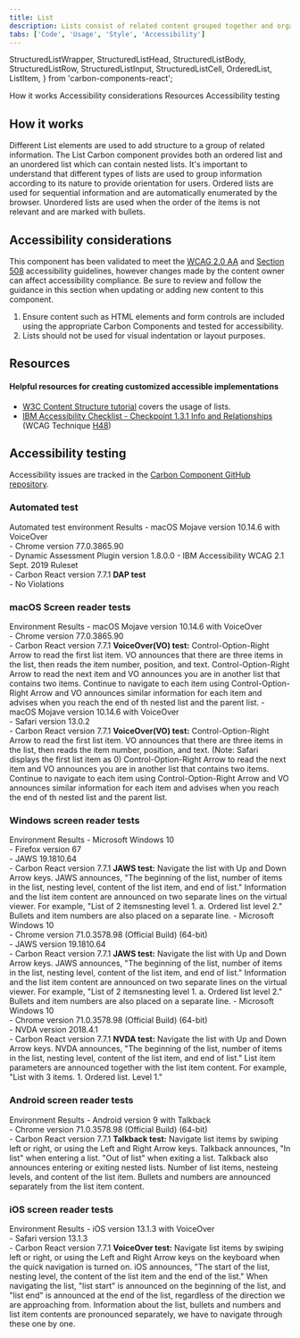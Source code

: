 ```yaml
---
title: List
description: Lists consist of related content grouped together and organized vertically.
tabs: ['Code', 'Usage', 'Style', 'Accessibility']
---
```


  StructuredListWrapper,
  StructuredListHead,
  StructuredListBody,
  StructuredListRow,
  StructuredListInput,
  StructuredListCell,
  OrderedList,
  ListItem,
} from 'carbon-components-react';

<AnchorLinks>
  <AnchorLink>How it works</AnchorLink>
  <AnchorLink>Accessibility considerations</AnchorLink>
  <AnchorLink>Resources</AnchorLink>
  <AnchorLink>Accessibility testing</AnchorLink>
</AnchorLinks>

## How it works

Different List elements are used to add structure to a group of related information. The List Carbon component provides both an ordered list and an unordered list which can contain nested lists. It's important to understand that different types of lists are used to group information according to its nature to provide orientation for users. Ordered lists are used for sequential information and are automatically enumerated by the browser. Unordered lists are used when the order of the items is not relevant and are marked with bullets.

## Accessibility considerations

This component has been validated to meet the [WCAG 2.0 AA](https://www.w3.org/TR/WCAG20/) and [Section 508](http://www.section508.gov/) accessibility guidelines, however changes made by the content owner can affect accessibility compliance. Be sure to review and follow the guidance in this section when updating or adding new content to this component.

1. Ensure content such as HTML elements and form controls are included using the appropriate Carbon Components and tested for accessibility.
2. Lists should not be used for visual indentation or layout purposes.

## Resources

#### Helpful resources for creating customized accessible implementations

- [W3C Content Structure tutorial](https://www.w3.org/WAI/tutorials/page-structure/content/) covers the usage of lists.
- [IBM Accessibility Checklist - Checkpoint 1.3.1 Info and Relationships](https://www.ibm.com/able/guidelines/ci162/info_and_relationships.html) (WCAG Technique [H48](https://www.w3.org/WAI/WCAG21/Techniques/html/H48))

## Accessibility testing

Accessibility issues are tracked in the [Carbon Component GitHub repository](https://github.com/carbon-design-system/carbon/milestones).

### Automated test

<Row>
  <Column noGutterSm>
    <StructuredListWrapper>
      <StructuredListHead>
        <StructuredListRow head>
          <StructuredListCell head>
            Automated test environment
          </StructuredListCell>
          <StructuredListCell head>Results</StructuredListCell>
        </StructuredListRow>
      </StructuredListHead>
      <StructuredListBody>
        <StructuredListRow>
          <StructuredListCell>
            - macOS Mojave version 10.14.6 with VoiceOver
            <br />
            - Chrome version 77.0.3865.90
            <br />
            - Dynamic Assessment Plugin version 1.8.0.0 - IBM Accessibility WCAG
            2.1 Sept. 2019 Ruleset
            <br />- Carbon React version 7.7.1
          </StructuredListCell>
          <StructuredListCell>
            <strong>DAP test</strong>
            <br />- No Violations
          </StructuredListCell>
        </StructuredListRow>
      </StructuredListBody>
    </StructuredListWrapper>
  </Column>
</Row>

### macOS Screen reader tests

<Row>
  <Column noGutterSm>
    <StructuredListWrapper>
      <StructuredListHead>
        <StructuredListRow head>
          <StructuredListCell head>Environment </StructuredListCell>
          <StructuredListCell head>Results</StructuredListCell>
        </StructuredListRow>
      </StructuredListHead>
      <StructuredListBody>
        <StructuredListRow>
          <StructuredListCell>
            - macOS Mojave version 10.14.6 with VoiceOver
            <br />
            - Chrome version 77.0.3865.90
            <br />- Carbon React version 7.7.1
          </StructuredListCell>
          <StructuredListCell>
            <strong>VoiceOver(VO) test:</strong>
            <OrderedList>
              <ListItem>
                Control-Option-Right Arrow to read the first list item. VO
                announces that there are three items in the list, then reads the
                item number, position, and text.
              </ListItem>
              <ListItem>
                Control-Option-Right Arrow to read the next item and VO
                announces you are in another list that contains two items.
              </ListItem>
              <ListItem>
                Continue to navigate to each item using Control-Option-Right
                Arrow and VO announces similar information for each item and
                advises when you reach the end of th nested list and the parent
                list.
              </ListItem>
            </OrderedList>
          </StructuredListCell>
        </StructuredListRow>
        <StructuredListRow>
          <StructuredListCell>
            - macOS Mojave version 10.14.6 with VoiceOver
            <br />
            - Safari version 13.0.2
            <br />- Carbon React version 7.7.1
          </StructuredListCell>
          <StructuredListCell>
            <strong>VoiceOver(VO) test:</strong>
            <OrderedList>
              <ListItem>
                Control-Option-Right Arrow to read the first list item. VO
                announces that there are three items in the list, then reads the
                item number, position, and text. (Note: Safari displays the
                first list item as 0)
              </ListItem>
              <ListItem>
                Control-Option-Right Arrow to read the next item and VO
                announces you are in another list that contains two items.
              </ListItem>
              <ListItem>
                Continue to navigate to each item using Control-Option-Right
                Arrow and VO announces similar information for each item and
                advises when you reach the end of th nested list and the parent
                list.
              </ListItem>
            </OrderedList>
          </StructuredListCell>
        </StructuredListRow>
      </StructuredListBody>
    </StructuredListWrapper>
  </Column>
</Row>

### Windows screen reader tests

<Row>
  <Column noGutterSm>
    <StructuredListWrapper>
      <StructuredListHead>
        <StructuredListRow head>
          <StructuredListCell head>Environment</StructuredListCell>
          <StructuredListCell head>Results</StructuredListCell>
        </StructuredListRow>
      </StructuredListHead>
      <StructuredListBody>
        <StructuredListRow>
          <StructuredListCell>
            - Microsoft Windows 10
            <br />
            - Firefox version 67
            <br />
            - JAWS 19.1810.64
            <br />- Carbon React version 7.7.1
          </StructuredListCell>
          <StructuredListCell>
            <strong>JAWS test:</strong>
            <OrderedList>
              <ListItem>
                Navigate the list with Up and Down Arrow keys.
              </ListItem>
              <ListItem>
                JAWS announces, "The beginning of the list, number of items in
                the list, nesting level, content of the list item, and end of
                list."
              </ListItem>
              <ListItem>
                Information and the list item content are announced on two
                separate lines on the virtual viewer. For example, "List of 2
                itemsnesting level 1. a. Ordered list level 2."
              </ListItem>
              <ListItem>
                Bullets and item numbers are also placed on a separate line.
              </ListItem>
            </OrderedList>
          </StructuredListCell>
        </StructuredListRow>
        <StructuredListRow>
          <StructuredListCell>
            - Microsoft Windows 10
            <br />
            - Chrome version 71.0.3578.98 (Official Build) (64-bit)
            <br />
            - JAWS version 19.1810.64
            <br />- Carbon React version 7.7.1
          </StructuredListCell>
          <StructuredListCell>
            <strong>JAWS test:</strong>
            <OrderedList>
              <ListItem>
                Navigate the list with Up and Down Arrow keys.
              </ListItem>
              <ListItem>
                JAWS announces, "The beginning of the list, number of items in
                the list, nesting level, content of the list item, and end of
                list."
              </ListItem>
              <ListItem>
                Information and the list item content are announced on two
                separate lines on the virtual viewer. For example, "List of 2
                itemsnesting level 1. a. Ordered list level 2."
              </ListItem>
              <ListItem>
                Bullets and item numbers are also placed on a separate line.
              </ListItem>
            </OrderedList>
          </StructuredListCell>
        </StructuredListRow>
        <StructuredListRow>
          <StructuredListCell>
            - Microsoft Windows 10
            <br />
            - Chrome version 71.0.3578.98 (Official Build) (64-bit)
            <br />
            - NVDA version 2018.4.1
            <br />- Carbon React version 7.7.1
          </StructuredListCell>
          <StructuredListCell>
            <strong>NVDA test:</strong>
            <OrderedList>
              <ListItem>
                Navigate the list with Up and Down Arrow keys.
              </ListItem>
              <ListItem>
                NVDA announces, "The beginning of the list, number of items in
                the list, nesting level, content of the list item, and end of
                list."
              </ListItem>
              <ListItem>
                List item parameters are announced together with the list item
                content. For example, "List with 3 items. 1. Ordered list. Level
                1."
              </ListItem>
            </OrderedList>
          </StructuredListCell>
        </StructuredListRow>
      </StructuredListBody>
    </StructuredListWrapper>
  </Column>
</Row>

### Android screen reader tests

<Row>
  <Column noGutterSm>
    <StructuredListWrapper>
      <StructuredListHead>
        <StructuredListRow head>
          <StructuredListCell head>Environment </StructuredListCell>
          <StructuredListCell head>Results</StructuredListCell>
        </StructuredListRow>
      </StructuredListHead>
      <StructuredListBody>
        <StructuredListRow>
          <StructuredListCell>
            - Android version 9 with Talkback
            <br />
            - Chrome version 71.0.3578.98 (Official Build) (64-bit)
            <br />- Carbon React version 7.7.1
          </StructuredListCell>
          <StructuredListCell>
            <strong>Talkback test:</strong>
            <OrderedList>
              <ListItem>
                Navigate list items by swiping left or right, or using the Left
                and Right Arrow keys.
              </ListItem>
              <ListItem>
                Talkback announces, "In list" when entering a list. "Out of
                list" when exiting a list.
              </ListItem>
              <ListItem>
                Talkback also announces entering or exiting nested lists. Number
                of list items, nesteing levels, and content of the list item.
              </ListItem>
              <ListItem>
                Bullets and numbers are announced separately from the list item
                content.
              </ListItem>
            </OrderedList>
          </StructuredListCell>
        </StructuredListRow>
      </StructuredListBody>
    </StructuredListWrapper>
  </Column>
</Row>

### iOS screen reader tests

<Row>
  <Column noGutterSm>
    <StructuredListWrapper>
      <StructuredListRow head>
        <StructuredListCell head>Environment </StructuredListCell>
        <StructuredListCell head>Results</StructuredListCell>
      </StructuredListRow>
      <StructuredListBody>
        <StructuredListRow>
          <StructuredListCell>
            - iOS version 13.1.3 with VoiceOver
            <br />
            - Safari version 13.1.3
            <br />- Carbon React version 7.7.1
          </StructuredListCell>
          <StructuredListCell>
            <strong>VoiceOver test:</strong>
            <OrderedList>
              <ListItem>
                Navigate list items by swiping left or right, or using the Left
                and Right Arrow keys on the keyboard when the quick navigation
                is turned on.
              </ListItem>
              <ListItem>
                iOS announces, "The start of the list, nesting level, the
                content of the list item and the end of the list."
              </ListItem>
              <ListItem>
                When navigating the list, "list start" is announced on the
                beginning of the list, and "list end" is announced at the end of
                the list, regardless of the direction we are approaching from.
              </ListItem>
              <ListItem>
                Information about the list, bullets and numbers and list item
                contents are pronounced separately, we have to navigate through
                these one by one.
              </ListItem>
            </OrderedList>
          </StructuredListCell>
        </StructuredListRow>
      </StructuredListBody>
    </StructuredListWrapper>
  </Column>
</Row>
